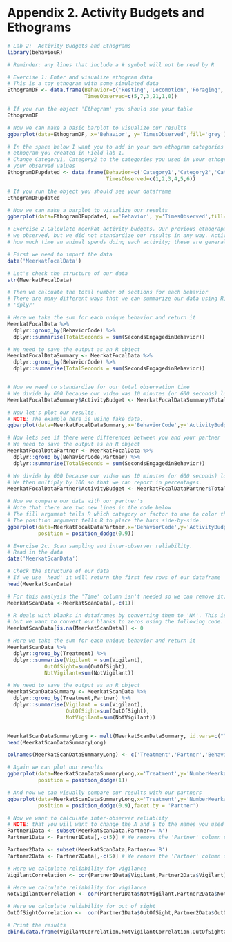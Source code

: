 # Appendix 2. Activity Budgets and Ethograms  {-}
```r
# Lab 2:  Activity Budgets and Ethograms
library(behaviouR)

# Reminder: any lines that include a # symbol will not be read by R

# Exercise 1: Enter and visualize ethogram data
# This is a toy ethogram with some simulated data
EthogramDF <- data.frame(Behavior=c('Resting','Locomotion','Foraging','Calling','Playing','Other'),
                         TimesObserved=c(5,7,3,21,1,0))

# If you run the object 'Ethogram' you should see your table 
EthogramDF

# Now we can make a basic barplot to visualize our results
ggbarplot(data=EthogramDF, x='Behavior', y='TimesObserved',fill='grey')

# In the space below I want you to add in your own ethogram categories and create a plot based on the 
# ethogram you created in Field lab 1.
# Change Category1, Category2 to the categories you used in your ethogram and the numeric values to 
# your observed values
EthogramDFupdated <- data.frame(Behavior=c('Category1','Category2','Category3','Category4','Category5','Category6'),
                                TimesObserved=c(1,2,3,4,5,6))

# If you run the object you should see your dataframe 
EthogramDFupdated

# Now we can make a barplot to visualize our results
ggbarplot(data=EthogramDFupdated, x='Behavior', y='TimesObserved',fill='grey')

# Exercise 2.Calculate meerkat activity budgets. Our previous ethograpm examples only included counts of different behaviors that
# we observed, but we did not standardize our results in any way. Activity budgets give an indication of 
# how much time an animal spends doing each activity; these are generally expressed as percentages.

# First we need to import the data
data('MeerkatFocalData')

# Let's check the structure of our data 
str(MeerkatFocalData) 

# Then we calcuate the total number of sections for each behavior
# There are many different ways that we can summarize our data using R, but we will use the package
# 'dplyr'

# Here we take the sum for each unique behavior and return it 
MeerkatFocalData %>%  
  dplyr::group_by(BehaviorCode) %>% 
  dplyr::summarise(TotalSeconds = sum(SecondsEngagedinBehavior))

# We need to save the output as an R object
MeerkatFocalDataSummary <- MeerkatFocalData %>% 
  dplyr::group_by(BehaviorCode) %>% 
  dplyr::summarise(TotalSeconds = sum(SecondsEngagedinBehavior))


# Now we need to standardize for our total observation time
# We divide by 600 because our video was 10 minutes (or 600 seconds) long
MeerkatFocalDataSummary$ActivityBudget <- MeerkatFocalDataSummary$TotalSeconds/600*100

# Now let's plot our results.
# NOTE: The example here is using fake data.
ggbarplot(data=MeerkatFocalDataSummary,x='BehaviorCode',y='ActivityBudget',fill='grey')

# Now lets see if there were differences between you and your partner
# We need to save the output as an R object
MeerkatFocalDataPartner <- MeerkatFocalData %>% 
  dplyr::group_by(BehaviorCode,Partner) %>% 
  dplyr::summarise(TotalSeconds = sum(SecondsEngagedinBehavior))

# We divide by 600 because our video was 10 minutes (or 600 seconds) long
# We then multiply by 100 so that we can report in percentages.
MeerkatFocalDataPartner$ActivityBudget <- MeerkatFocalDataPartner$TotalSeconds/600*100

# Now we compare our data with our partner's
# Note that there are two new lines in the code below
# The fill argument tells R which category or factor to use to color the bars.
# The position argument tells R to place the bars side-by-side.
ggbarplot(data=MeerkatFocalDataPartner,x='BehaviorCode',y='ActivityBudget', fill='Partner',
          position = position_dodge(0.9))

# Exercise 2c. Scan sampling and inter-observer reliability.
# Read in the data
data('MeerkatScanData')

# Check the structure of our data
# If we use 'head' it will return the first few rows of our dataframe
head(MeerkatScanData)

# For this analysis the 'Time' column isn't needed so we can remove it; It is the first column so we use 1 in the code below.
MeerkatScanData <-MeerkatScanData[,-c(1)]

# R deals with blanks in dataframes by converting them to 'NA'. This is useful for some cases,
# but we want to convert our blanks to zeros using the following code.
MeerkatScanData[is.na(MeerkatScanData)] <- 0

# Here we take the sum for each unique behavior and return it 
MeerkatScanData %>% 
  dplyr::group_by(Treatment) %>% 
  dplyr::summarise(Vigilant = sum(Vigilant),
            OutOfSight=sum(OutOfSight),
            NotVigilant=sum(NotVigilant))

# We need to save the output as an R object
MeerkatScanDataSummary <- MeerkatScanData %>% 
  dplyr::group_by(Treatment,Partner) %>% 
  dplyr::summarise(Vigilant = sum(Vigilant),
                   OutOfSight=sum(OutOfSight),
                   NotVigilant=sum(NotVigilant))


MeerkatScanDataSummaryLong <- melt(MeerkatScanDataSummary, id.vars=c("Treatment", "Partner"))
head(MeerkatScanDataSummaryLong)

colnames(MeerkatScanDataSummaryLong) <- c('Treatment','Partner','Behavior','NumberMeerkats')

# Again we can plot our results
ggbarplot(data=MeerkatScanDataSummaryLong,x='Treatment',y='NumberMeerkats', fill='Behavior',
          position = position_dodge(1))

# And now we can visually compare our results with our partners
ggbarplot(data=MeerkatScanDataSummaryLong,x='Treatment',y='NumberMeerkats', fill='Behavior',
          position = position_dodge(0.9),facet.by = 'Partner')

# Now we want to calculate inter-observer reliablity
# NOTE: that you will want to change the A and B to the names you used in the datasheet
Partner1Data <- subset(MeerkatScanData,Partner=='A')
Partner1Data <- Partner1Data[,-c(5)] # We remove the 'Partner' column so that we only focus on scans

Partner2Data <- subset(MeerkatScanData,Partner=='B')
Partner2Data <- Partner2Data[,-c(5)] # We remove the 'Partner' column so that we only focus on scans

# Here we calculate reliability for vigilance
VigilantCorrelation <- cor(Partner1Data$Vigilant,Partner2Data$Vigilant)

# Here we calculate reliability for vigilance
NotVigilantCorrelation <- cor(Partner1Data$NotVigilant,Partner2Data$NotVigilant)

# Here we calculate reliability for out of sight
OutOfSightCorrelation <-  cor(Partner1Data$OutOfSight,Partner2Data$OutOfSight)

# Print the results
cbind.data.frame(VigilantCorrelation,NotVigilantCorrelation,OutOfSightCorrelation)
```
